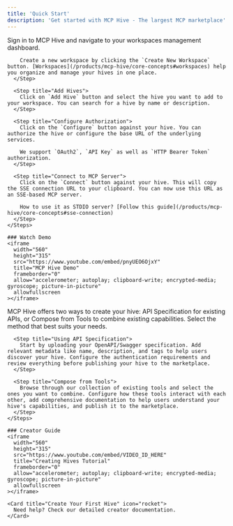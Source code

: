 ```yaml
---
title: 'Quick Start'
description: 'Get started with MCP Hive - The largest MCP marketplace'
---
```


<Tabs>
  <Tab title="For Users">
    <Steps>
      <Step title="Create a Workspace">
        Sign in to MCP Hive and navigate to your workspaces management dashboard. 
        
        Create a new workspace by clicking the `Create New Workspace` button. [Workspaces](/products/mcp-hive/core-concepts#workspaces) help you organize and manage your hives in one place.
      </Step>
      
      <Step title="Add Hives">
        Click on `Add Hive` button and select the hive you want to add to your workspace. You can search for a hive by name or description.
      </Step>
      
      <Step title="Configure Authorization">
        Click on the `Configure` button against your hive. You can authorize the hive or configure the base URL of the underlying services.

        We support `OAuth2`, `API Key` as well as `HTTP Bearer Token` authorization.
      </Step>
      
      <Step title="Connect to MCP Server">
        Click on the `Connect` button against your hive. This will copy the SSE connection URL to your clipboard. You can now use this URL as an SSE-based MCP server.

        How to use it as STDIO server? [Follow this guide](/products/mcp-hive/core-concepts#sse-connection)
      </Step>
    </Steps>

    ### Watch Demo
    <iframe
      width="560"
      height="315"
      src="https://www.youtube.com/embed/pnyUEO6OjxY"
      title="MCP Hive Demo"
      frameborder="0"
      allow="accelerometer; autoplay; clipboard-write; encrypted-media; gyroscope; picture-in-picture"
      allowfullscreen
    ></iframe>
  </Tab>
  
  <Tab title="For Creators">
    <Steps>
      <Step title="Choose Creation Method">
        MCP Hive offers two ways to create your hive: API Specification for existing APIs, or Compose from Tools to combine existing capabilities. Select the method that best suits your needs.
      </Step>

      <Step title="Using API Specification">
        Start by uploading your OpenAPI/Swagger specification. Add relevant metadata like name, description, and tags to help users discover your hive. Configure the authentication requirements and review everything before publishing your hive to the marketplace.
      </Step>

      <Step title="Compose from Tools">
        Browse through our collection of existing tools and select the ones you want to combine. Configure how these tools interact with each other, add comprehensive documentation to help users understand your hive's capabilities, and publish it to the marketplace.
      </Step>
    </Steps>

    ### Creator Guide
    <iframe
      width="560"
      height="315"
      src="https://www.youtube.com/embed/VIDEO_ID_HERE"
      title="Creating Hives Tutorial"
      frameborder="0"
      allow="accelerometer; autoplay; clipboard-write; encrypted-media; gyroscope; picture-in-picture"
      allowfullscreen
    ></iframe>

    <Card title="Create Your First Hive" icon="rocket">
      Need help? Check our detailed creator documentation.
    </Card>
  </Tab>
</Tabs>
